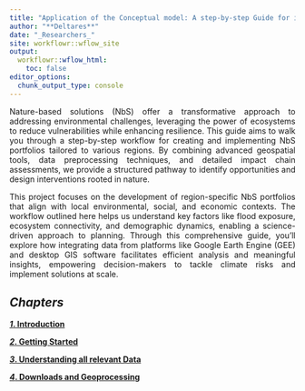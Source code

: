 ```yaml
---
title: "Application of the Conceptual model: A step-by-step Guide for implementation"
author: "**Deltares**"
date: "_Researchers_"
site: workflowr::wflow_site
output:
  workflowr::wflow_html:
    toc: false
editor_options:
  chunk_output_type: console
---
```


<style> p { text-align: justify; } </style>

Nature-based solutions (NbS) offer a transformative approach to addressing environmental challenges, leveraging the power of ecosystems to reduce vulnerabilities while enhancing resilience. This guide aims to walk you through a step-by-step workflow for creating and implementing NbS portfolios tailored to various regions. By combining advanced geospatial tools, data preprocessing techniques, and detailed impact chain assessments, we provide a structured pathway to identify opportunities and design interventions rooted in nature.

This project focuses on the development of region-specific NbS portfolios that align with local environmental, social, and economic contexts. The workflow outlined here helps us understand key factors like flood exposure, ecosystem connectivity, and demographic dynamics, enabling a science-driven approach to planning. Through this comprehensive guide, you’ll explore how integrating data from platforms like Google Earth Engine (GEE) and desktop GIS software facilitates efficient analysis and meaningful insights, empowering decision-makers to tackle climate risks and implement solutions at scale.



## **_Chapters_**

[**_1_. Introduction**](Introduction.html)

[**_2_. Getting Started**](Getting_Started.html)

[**_3_. Understanding all relevant Data**](Understanding_all_relevant_Data.html)

[**_4_. Downloads and Geoprocessing**](Downloads_and_Geoprocessing.html)

<!-- [**_5_. Basic Operations with Vector Data**](Basic_Operations_with_Vector_Data.html) -->

<!-- [**_6_. Basic Operations with Raster Data**](Basic_Operations_with_Raster_Data.html) -->

<!-- [**_7_. Functions in R**](Functions.html) -->

<!-- [**_8_. Data Frames in R**](Data_Frames.html) -->

<!-- [**_9_. Interactive Visualizations**](Interactive_Maps.html) -->

<!-- [**Exercises**](Exercises.html) -->

<!-- [**Additional Resources**](Additional_Resources.html) -->
